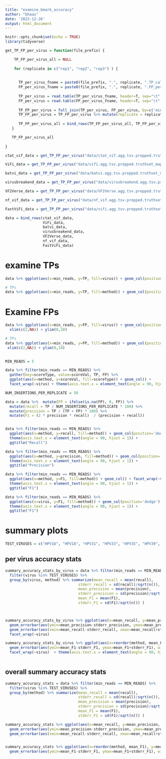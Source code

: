```yaml
---
title: "examine_bmark_accuracy"
author: "bhaas"
date: '2022-12-26'
output: html_document
---
```


```r
knitr::opts_chunk$set(echo = TRUE)
library(tidyverse)
```

```r

get_TP_FP_per_virus = function(file_prefix) {

    TP_FP_per_virus_all = NULL
  
    for (replicate in c("rep1", "rep2", "rep3") ) {
  
      
      TP_per_virus_fname = paste0(file_prefix, ".", replicate, ".TP_called_per_virus")
      FP_per_virus_fname = paste0(file_prefix, ".", replicate, ".FP_per_virus")
      
      TP_per_virus = read.table(TP_per_virus_fname, header=T, sep="\t", stringsAsFactors = F) %>% rename(TP = sum_found)
      FP_per_virus = read.table(FP_per_virus_fname, header=T, sep="\t", stringsAsFactors = F) %>% rename(FP = n)
      
      TP_FP_per_virus = full_join(TP_per_virus, FP_per_virus, by=c('min_reads', 'virus'))
      TP_FP_per_virus = TP_FP_per_virus %>% mutate(replicate = replicate)
    
      TP_FP_per_virus_all = bind_rows(TP_FP_per_virus_all, TP_FP_per_virus)   
   }

   TP_FP_per_virus_all
    
}
```


```r

ctat_vif_data = get_TP_FP_per_virus("data/ctat_vif.agg.tsv.prepped.truthset_mapped") %>% mutate(method='ctat-VIF')

ViFi_data = get_TP_FP_per_virus("data/vifi.agg.tsv.prepped.truthset_mapped") %>% mutate(method='ViFi')

batvi_data = get_TP_FP_per_virus("data/batvi.agg.tsv.prepped.truthset_mapped") %>% mutate(method='BatVI')

virusbreakend_data = get_TP_FP_per_virus("data/virusbreakend.agg.tsv.prepped.truthset_mapped") %>% mutate(method='VIRUSBreakend')

VF2Verse_data = get_TP_FP_per_virus("data/VF2Verse.agg.tsv.prepped.truthset_mapped") %>% mutate(method='VF2Verse')

nf_vif_data = get_TP_FP_per_virus("data/nf_vif.agg.tsv.prepped.truthset_mapped") %>% mutate(method='nf_vif')

FastViFi_data = get_TP_FP_per_virus("data/vifi.agg.tsv.prepped.truthset_mapped") %>% mutate(method='FastViFi')

```



```r

data = bind_rows(ctat_vif_data,
                 ViFi_data,
                 batvi_data,
                 virusbreakend_data,
                 VF2Verse_data,
                 nf_vif_data,
                 FastViFi_data)

```

# examine TPs

```r

data %>% ggplot(aes(x=min_reads, y=TP, fill=virus)) + geom_col(position='dodge') + facet_wrap(~method) + ggtitle("TP") 
```



```r
# TPs
data %>% ggplot(aes(x=min_reads, y=TP, fill=method)) + geom_col(position='dodge') + facet_wrap(~virus) + ggtitle("TP")

```

# Examine FPs

```r

data %>% ggplot(aes(x=min_reads, y=FP, fill=virus)) + geom_col(position='dodge') + facet_wrap(~method) + ggtitle("FP") +
  xlim(c(2,NA)) + ylim(0,10)

```



```r
# TPs
data %>% ggplot(aes(x=min_reads, y=FP, fill=method)) + geom_col(position='dodge') + facet_wrap(~virus) + ggtitle("FP") + 
 xlim(c(2,NA)) + ylim(0,10)
  
```


```r

MIN_READS = 5

data %>% filter(min_reads == MIN_READS) %>%
  gather(key=scoreType, value=scoreVal, TP, FP) %>%
  ggplot(aes(x=method, y=scoreVal, fill=scoreType)) + geom_col() +
  facet_wrap(~virus) + theme(axis.text.x = element_text(angle = 90, hjust = 1))


```



```r

NUM_INSERTIONS_PER_REPLICATE = 50

data = data %>%  mutate(FP = ifelse(is.na(FP), 0, FP)) %>%
  mutate(recall = TP / NUM_INSERTIONS_PER_REPLICATE * 100) %>%
  mutate(precision = TP / (TP + FP) * 100) %>%
  mutate(F1 = (2 * precision * recall)  / (precision + recall)) 



```


```r

data %>% filter(min_reads == MIN_READS) %>% 
  ggplot(aes(x=method, y=recall, fill=method)) + geom_col(position='dodge') + facet_wrap(~virus) + 
  theme(axis.text.x = element_text(angle = 90, hjust = 1)) +
  ggtitle("Recall")


```
```r

data %>% filter(min_reads == MIN_READS) %>%
  ggplot(aes(x=method, y=precision, fill=method)) + geom_col(position='dodge') + facet_wrap(~virus) + 
  theme(axis.text.x = element_text(angle = 90, hjust = 1)) +
  ggtitle("Precision")


```

```r

data %>% filter(min_reads == MIN_READS) %>%
  ggplot(aes(x=method, y=F1, fill=method)) + geom_col() + facet_wrap(~virus) + 
  theme(axis.text.x = element_text(angle = 90, hjust = 1)) +
  ggtitle("F1")


```


```r

data %>% filter(min_reads == MIN_READS) %>%
  ggplot(aes(x=virus, y=F1, fill=method)) + geom_col(position='dodge') +
  theme(axis.text.x = element_text(angle = 90, hjust = 1)) +
  ggtitle("F1")


```


# summary plots

```r

TEST_VIRUSES = c("HPV16", "HPV18", "HPV31", "HPV33", "HPV35", "HPV39", "HPV45")

```



## per virus accuracy stats

```r

summary_accuracy_stats_by_virus = data %>% filter(min_reads == MIN_READS) %>% 
  filter(virus %in% TEST_VIRUSES) %>%
  group_by(virus, method) %>% summarize(mean_recall = mean(recall),
                                 stderr_recall = sd(recall)/sqrt(n()),
                                 mean_precision = mean(precision),
                                 stderr_precision = sd(precision)/sqrt(n()),
                                 mean_F1 = mean(F1),
                                 stderr_F1 = sd(F1)/sqrt(n()) )




```


```r

summary_accuracy_stats_by_virus %>% ggplot(aes(x=mean_recall, y=mean_precision, color=method)) + geom_point() +
  geom_errorbar(aes(ymin=mean_precision-stderr_precision, ymax=mean_precision+stderr_precision), width=.2) +
  geom_errorbar(aes(xmin=mean_recall-stderr_recall, xmax=mean_recall+stderr_recall), width=.2) +
  facet_wrap(~virus)


```

```r


summary_accuracy_stats_by_virus %>% ggplot(aes(x=reorder(method, mean_F1), y=mean_F1, color=method)) + geom_point() +
  geom_errorbar(aes(ymin=mean_F1-stderr_F1, ymax=mean_F1+stderr_F1), width=.2) +
  facet_wrap(~virus)  + theme(axis.text.x = element_text(angle = 90, hjust = 1))



```






## overall summary accuracy stats


```r

summary_accuracy_stats = data %>% filter(min_reads == MIN_READS) %>% 
  filter(virus %in% TEST_VIRUSES) %>%
  group_by(method) %>% summarize(mean_recall = mean(recall),
                                 stderr_recall = sd(recall)/sqrt(n()),
                                 mean_precision = mean(precision),
                                 stderr_precision = sd(precision)/sqrt(n()),
                                 mean_F1 = mean(F1),
                                 stderr_F1 = sd(F1)/sqrt(n()) )


```

```r

summary_accuracy_stats %>% ggplot(aes(x=mean_recall, y=mean_precision, color=method)) + geom_point() +
  geom_errorbar(aes(ymin=mean_precision-stderr_precision, ymax=mean_precision+stderr_precision), width=.2) +
  geom_errorbar(aes(xmin=mean_recall-stderr_recall, xmax=mean_recall+stderr_recall), width=.2)



```


```r

summary_accuracy_stats %>% ggplot(aes(x=reorder(method, mean_F1), y=mean_F1, color=method)) + geom_point() +
  geom_errorbar(aes(ymin=mean_F1-stderr_F1, ymax=mean_F1+stderr_F1), width=.2)  + theme(axis.text.x = element_text(angle = 90, hjust = 1))



```

  





